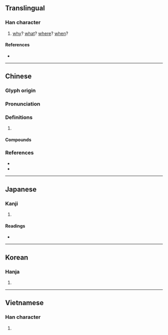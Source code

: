 {{character info/new}}
==Translingual==

===Han character===
{{Han char|rn=73|rad=曰|as=05|sn=9|four=60727|canj=APVO|ids=⿱曰匃}}

# [[why]]? [[what]]? [[where]]? [[when]]?

====References====
* {{Han ref|kx=0502.100|dkj=14290|dj=0874.150|hdz=21502.100|uh=66F7|ud=26359|bh=AC54|bd=44116}}

----

==Chinese==
{{zh-forms}}

===Glyph origin===
{{Han etym}}

===Pronunciation===
{{zh-pron
|m=hé
|c=hot3,hot6
|mn=a̍h
|mc=y
|oc=y
|cat=
}}

===Definitions===
{{zh-hanzi}}

# {{rfdef|zh}}
#: {{zh-x|時 日 曷 喪，予 及 汝 皆 亡。|'''When''' [will] this sun die? I [shall] die with you.|CL}}

====Compounds====
{{zh-der|曷鼻}}

===References===
* {{R:yue:Hanzi}}
* {{R:nan:thcwdq}}

----

==Japanese==

===Kanji===
{{ja-kanji|grade=|rs=曰05}}

# {{defn|lang=ja|sort=曰05}}

====Readings====
* {{ja-readings|on=[[かつ]] (katsu)|kun=[[なに]] (nani), [[なんぞ]] (nanzo), [[いずくんそ]] (izukunso)}}

----

==Korean==

===Hanja===
{{ko-hanja|hangeul=갈|eumhun=|rv=gal|mr=kal|y=kal}}

# {{defn|lang=ko|sort=曰05}}

----

==Vietnamese==

===Han character===
{{vi-hantu|[[hạt]], [[hột]]|rs=曰05}}

# {{defn|lang=vi|sort=曰05}}
